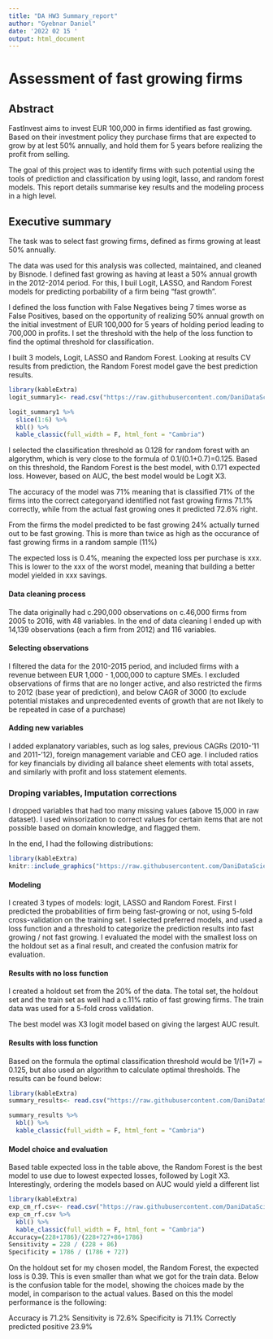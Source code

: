 ```yaml
---
title: "DA HW3 Summary_report"
author: "Gyebnar Daniel"
date: '2022 02 15 '
output: html_document
---
```


# Assessment of fast growing firms

## Abstract
FastInvest aims to invest EUR 100,000 in firms identified as fast growing. 
Based on their investment policy they purchase firms that are expected to grow by at lest 50% annually, and hold them for 5 years before realizing the profit from selling.

The goal of this project was to identify firms with such potential using the tools of prediction and classification by using logit, lasso, and random forest models. This report details summarise key results and the modeling process in a high level.

## Executive summary

The task was to select fast growing firms, defined as firms growing at least 50% annually.

The data was used for this analysis was collected, maintained, and cleaned by Bisnode. I defined fast growing as having at least a 50% annual growth in the 2012-2014 period. For this, I buil Logit, LASSO, and Random Forest models for predicting porbability of a firm being "fast growth". 

I defined the loss function with False Negatives being 7 times worse as False Positives, based on the opportunity of realizing 50% annual growth on the initial investment of EUR 100,000 for 5 years of holding period leading to 700,000 in profits. I set the threshold with the help of the loss function to find the optimal threshold for classification.

I built 3 models, Logit, LASSO and Random Forest. Looking at results CV results from prediction, the Random Forest model gave the best prediction results. 

```r

library(kableExtra)
logit_summary1<- read.csv("https://raw.githubusercontent.com/DaniDataScience/DA_3/main/DA3/Assignment_3/exp_logit_summary1.csv")

logit_summary1 %>% 
  slice(1:6) %>% 
  kbl() %>% 
  kable_classic(full_width = F, html_font = "Cambria")
```

I selected the classification threshold as 0.128 for random forest with an algorythm, which is very close to the formula of 0.1/(0.1+0.7)=0.125. Based on this threshold, the Random Forest is the best model, with 0.171 expected loss. However, based on AUC, the best model would be Logit X3.

The accuracy of the model was 71% meaning that is classified 71% of the firms into the correct categoryand identified not fast growing firms 71.1% correctly, while from the actual fast growing ones it predicted 72.6% right. 

From the firms the model predicted to be fast growing 24% actually turned out to be fast growing. This is more than twice as high as the occurance of fast growing firms in a random sample (11%)

The expected loss is 0.4%, meaning the expected loss per purchase is xxx. This is lower to the xxx of the worst model, meaning that building a better model yielded in xxx savings.

#### Data cleaning process
The data originally had c.290,000 observations on c.46,000 firms from 2005 to 2016, with 48 variables. In the end of data cleaning I ended up with 14,139 observations (each a firm from 2012) and 116 variables.

#### Selecting observations
I filtered the data for the 2010-2015 period, and included firms with a revenue between EUR 1,000 - 1,000,000 to capture SMEs. I excluded observations of firms that are no longer active, and also restricted the firms to 2012 (base year of prediction), and below CAGR of 3000 (to exclude potential mistakes and unprecedented events of growth that are not likely to be repeated in case of a purchase)

#### Adding new variables
I added explanatory variables, such as log sales, previous CAGRs (2010-'11 and 2011-'12), foreign management variable and CEO age. I included ratios for key financials by dividing all balance sheet elements with total assets, and similarly with profit and loss statement elements. 

### Droping variables, Imputation  corrections
I dropped variables that had too many missing values (above 15,000 in raw dataset). I used winsorization to correct values for certain items that are not possible based on domain knowledge, and flagged them.

In the end, I had the following distributions:
```r
library(kableExtra)
knitr::include_graphics("https://raw.githubusercontent.com/DaniDataScience/DA_3/main/DA3/Assignment_3/plot_cagr_hist.png")
```

#### Modeling
I created 3 types of models: logit, LASSO and Random Forest. First I predicted the probabilities of firm being fast-growing or not, using 5-fold cross-validation on the training set. I selected preferred models, and used a loss function and a threshold to categorize the prediction results into fast growing / not fast growing. I evaluated the model with the smallest loss on the holdout set as a final result, and created the confusion matrix for evaluation. 

#### Results with no loss function 
I created a holdout set from the 20% of the data. The total set, the holdout set and the train set as well had a c.11% ratio of fast growing firms. The train data was used for a 5-fold cross validation.

The best model was X3 logit model based on giving the largest AUC result. 

#### Results with loss function
Based on the formula the optimal classification threshold would be 1/(1+7) = 0.125, but also used an algorithm to calculate optimal thresholds. The results can be found below:

```r
library(kableExtra)
summary_results<- read.csv("https://raw.githubusercontent.com/DaniDataScience/DA_3/main/DA3/Assignment_3/exp_summary_results.csv")

summary_results %>% 
  kbl() %>% 
  kable_classic(full_width = F, html_font = "Cambria")

```

#### Model choice and evaluation
Based table expected loss in the table above, the Random Forest is the best model to use due to lowest expected losses, followed by Logit X3. Interestingly, ordering the models based on AUC would yield a different list

```r
library(kableExtra)
exp_cm_rf.csv<- read.csv("https://raw.githubusercontent.com/DaniDataScience/DA_3/main/DA3/Assignment_3/exp_cm_rf.csv")
exp_cm_rf.csv %>% 
  kbl() %>% 
  kable_classic(full_width = F, html_font = "Cambria")
Accuracy=(228+1786)/(228+727+86+1786)
Sensitivity = 228 / (228 + 86)
Specificity = 1786 / (1786 + 727)
```

On the holdout set for my chosen model, the Random Forest, the expected loss is 0.39. This is even smaller than what we got for the train data. Below is the confusion table for the model, showing the choices made by the model, in comparison to the actual values. Based on this the model performance is the following:

Accuracy is 71.2%
Sensitivity is 72.6%
Specificity is 71.1%
Correctly predicted positive 23.9%

